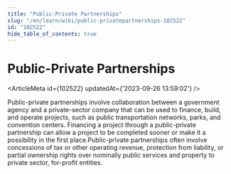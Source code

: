 ```yaml
---
title: "Public-Private Partnerships"
slug: "/en/learn/wiki/public-privatepartnerships-102522"
id: "102522"
hide_table_of_contents: true
---
```



# Public-Private Partnerships

<ArticleMeta id={102522} updatedAt={'2023-09-26 13:59:02'} />
<div className='border-solid border-b border-t-0 my-4 border-[var(--ifm-color-gray-300)]' />

Public-private partnerships involve collaboration between a government agency and a private-sector company that can be used to finance, build, and operate projects, such as public transportation networks, parks, and convention centers. Financing a project through a public-private partnership can allow a project to be completed sooner or make it a possibility in the first place.Public-private partnerships often involve concessions of tax or other operating revenue, protection from liability, or partial ownership rights over nominally public services and property to private sector, for-profit entities.
